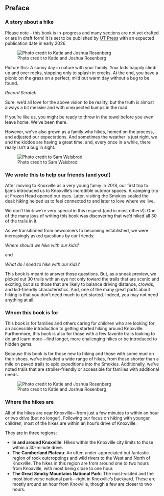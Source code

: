 ## Preface

### A story about a hike

::: callout-warning
Please note - this book is in-progress and many sections are not yet drafted or are in draft form! It is set to be published by [UT Press](https://utpress.org/) with an expected publication date in early 2026.
:::

![Photo credit to Katie and Joshua Rosenberg](img/trail-23-figure-02.jpg)

Picture this: A sunny day in nature with your family. Your kids happily climb up and over rocks, stopping only to splash in creeks. At the end, you have a picnic on the grass on a perfect, mild but warm day without a bug to be found.

*Record Scratch*

Sure, we'd all love for the above vision to be reality, but the truth is almost always a bit messier and with unexpected bumps in the road.

If you're like us, you might be ready to throw in the towel before you even leave home. We've been there.

However, we've also grown as a family who hikes, homed  on the process, and adjusted our expectations. And sometimes the weather is just right, we and the kiddos are having a great time, and, every once in a while, there really isn't a bug in sight.

![Photo credit to Sam Weisbrod](img/ruth-levi.jpg)

### We wrote this to help our friends (and you!)

After moving to Knoxville as a very young famiy in 2018, our first trip to Ijams introduced us to Knoxville's incredible outdoor spaces. A camping trip at Frozen Head opened our eyes. Later, visiting the Smokies sealed the deal: hiking helped us to feel connected to and later to love where we live.

We don't think we're very special in this respect (and in most others!): One of the many joys of writing this book was discovering that we'd hiked all 30 of the trails in it.

As we transitioned from newcomers to becoming established, we were increasingly asked questions by our friends:

*Where should we hike with our kids?*

and

*What do I need to hike with our kids?*

This book is meant to answer those questions. But, as a sneak preview, we picked out 30 trails with an eye not only toward the trails that are scenic and exciting, but also those that are likely to balance driving distance, crowds, and kid-friendly characteristics. And, one of the many great parts about hiking is that you don't need much to get started. Indeed, you may not need anything at all.

### Whom this book is for

This book is for families and others caring for children who are looking for an accessible introduction to getting started hiking around Knoxville. Furthermore, this book is also for those with a few favorite trails looking to do and learn more---find longer, more challenging hikes or be introduced to hidden gems.

Because this book is for those new to hiking and those with some mud on their shoes, we've included a wide range of hikes, from those shorter than a mile on paved trails to epic expeditions into the Smokies. Additionally, we've noted trails that are stroller-friendly or accessible for families with additional needs.

![Photo credit to Katie and Joshua Rosenberg](img/ayla-flowers.jpg)

### Where the hikes are

All of the hikes are near Knoxville---from just a few minutes to within an hour or two drive (but no longer). Following our focus on hiking with younger children, most of the hikes are within an hour’s drive of Knoxville.

They are in three regions:

-   **In and around Knoxville**: Hikes within the Knoxville city limits to those within a 30-minute drive.
-   **The Cumberland Plateau**: An often under-appreciated but fantastic region of rock outcroppings and wild rivers to the West and North of Knoxville. The hikes in this region are from around one to two hours from Knoxville, with most being close to one hour.
-   **The Great Smoky Mountains National Park**: The most-visited and the most biodiverse national park—right in Knoxville’s backyard. These are mostly around an hour from Knoxville, though a few are closer to two hours.
